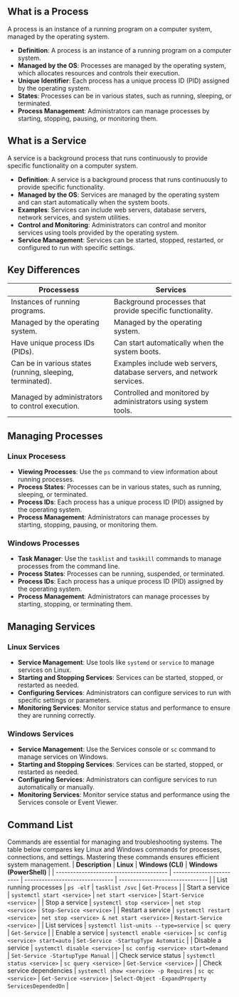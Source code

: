 ## What is a Process

A process is an instance of a running program on a computer system, managed by the operating system.

- **Definition**: A process is an instance of a running program on a computer system.
- **Managed by the OS**: Processes are managed by the operating system, which allocates resources and controls their execution.
- **Unique Identifier**: Each process has a unique process ID (PID) assigned by the operating system.
- **States**: Processes can be in various states, such as running, sleeping, or terminated.
- **Process Management**: Administrators can manage processes by starting, stopping, pausing, or monitoring them.

## What is a Service

A service is a background process that runs continuously to provide specific functionality on a computer system.

- **Definition**: A service is a background process that runs continuously to provide specific functionality.
- **Managed by the OS**: Services are managed by the operating system and can start automatically when the system boots.
- **Examples**: Services can include web servers, database servers, network services, and system utilities.
- **Control and Monitoring**: Administrators can control and monitor services using tools provided by the operating system.
- **Service Management**: Services can be started, stopped, restarted, or configured to run with specific settings.

## Key Differences

| Processess                                                | Services                                                              |
| --------------------------------------------------------- | --------------------------------------------------------------------- |
| Instances of running programs.                            | Background processes that provide specific functionality.             |
| Managed by the operating system.                          | Managed by the operating system.                                      |
| Have unique process IDs (PIDs).                           | Can start automatically when the system boots.                        |
| Can be in various states (running, sleeping, terminated). | Examples include web servers, database servers, and network services. |
| Managed by administrators to control execution.           | Controlled and monitored by administrators using system tools.        |

## Managing Processes

### Linux Procesess

- **Viewing Processes**: Use the `ps` command to view information about running processes.
- **Process States**: Processes can be in various states, such as running, sleeping, or terminated.
- **Process IDs**: Each process has a unique process ID (PID) assigned by the operating system.
- **Process Management**: Administrators can manage processes by starting, stopping, pausing, or monitoring them.

### Windows Processes

- **Task Manager**: Use the `tasklist` and `taskkill` commands to manage processes from the command line.
- **Process States**: Processes can be running, suspended, or terminated.
- **Process IDs**: Each process has a unique process ID (PID) assigned by the operating system.
- **Process Management**: Administrators can manage processes by starting, stopping, or terminating them.

## Managing Services

### Linux Services

- **Service Management**: Use tools like `systemd` or `service` to manage services on Linux.
- **Starting and Stopping Services**: Services can be started, stopped, or restarted as needed.
- **Configuring Services**: Administrators can configure services to run with specific settings or parameters.
- **Monitoring Services**: Monitor service status and performance to ensure they are running correctly.

### Windows Services

- **Service Management**: Use the Services console or `sc` command to manage services on Windows.
- **Starting and Stopping Services**: Services can be started, stopped, or restarted as needed.
- **Configuring Services**: Administrators can configure services to run automatically or manually.
- **Monitoring Services**: Monitor service status and performance using the Services console or Event Viewer.

## Command List

Commands are essential for managing and troubleshooting systems. The table below compares key Linux and Windows commands for processes, connections, and settings. Mastering these commands ensures efficient system management.
| **Description** | **Linux** | **Windows (CLI)** | **Windows (PowerShell)** |
| --------------------------------------- | ------------------------ | ------------------------------- | ------------------------------- |
| List running processes | `ps -elf` | `tasklist /svc` | `Get-Process` |
| Start a service | `systemctl start <service>` | `net start <service>` | `Start-Service <service>` |
| Stop a service | `systemctl stop <service>` | `net stop <service>` | `Stop-Service <service>` |
| Restart a service | `systemctl restart <service>` | `net stop <service> & net start <service>` | `Restart-Service <service>` |
| List services | `systemctl list-units --type=service` | `sc query` | `Get-Service` |
| Enable a service | `systemctl enable <service>` | `sc config <service> start=auto` | `Set-Service -StartupType Automatic` |
| Disable a service | `systemctl disable <service>` | `sc config <service> start=demand` | `Set-Service -StartupType Manual` |
| Check service status | `systemctl status <service>` | `sc query <service>` | `Get-Service <service>` |
| Check service dependencies | `systemctl show <service> -p Requires` | `sc qc <service>` | `Get-Service <service>` | `Select-Object -ExpandProperty ServicesDependedOn` |
